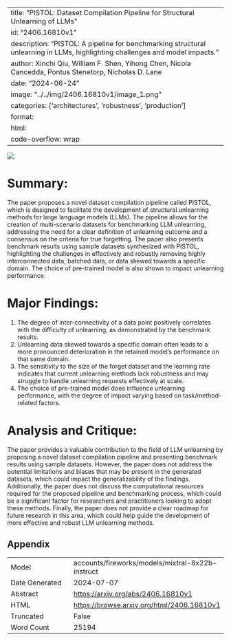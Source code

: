
---
title: "PISTOL: Dataset Compilation Pipeline for Structural Unlearning of LLMs"
id: "2406.16810v1"
description: "PISTOL: A pipeline for benchmarking structural unlearning in LLMs, highlighting challenges and model impacts."
author: Xinchi Qiu, William F. Shen, Yihong Chen, Nicola Cancedda, Pontus Stenetorp, Nicholas D. Lane
date: "2024-06-24"
image: "../../img/2406.16810v1/image_1.png"
categories: ['architectures', 'robustness', 'production']
format:
  html:
    code-overflow: wrap
---

![](../../img/2406.16810v1/image_1.png)

# Summary:

The paper proposes a novel dataset compilation pipeline called PISTOL, which is designed to facilitate the development of structural unlearning methods for large language models (LLMs). The pipeline allows for the creation of multi-scenario datasets for benchmarking LLM unlearning, addressing the need for a clear definition of unlearning outcome and a consensus on the criteria for true forgetting. The paper also presents benchmark results using sample datasets synthesized with PISTOL, highlighting the challenges in effectively and robustly removing highly interconnected data, batched data, or data skewed towards a specific domain. The choice of pre-trained model is also shown to impact unlearning performance.

# Major Findings:

1. The degree of inter-connectivity of a data point positively correlates with the difficulty of unlearning, as demonstrated by the benchmark results.
2. Unlearning data skewed towards a specific domain often leads to a more pronounced deterioration in the retained model’s performance on that same domain.
3. The sensitivity to the size of the forget dataset and the learning rate indicates that current unlearning methods lack robustness and may struggle to handle unlearning requests effectively at scale.
4. The choice of pre-trained model does influence unlearning performance, with the degree of impact varying based on task/method-related factors.

# Analysis and Critique:

The paper provides a valuable contribution to the field of LLM unlearning by proposing a novel dataset compilation pipeline and presenting benchmark results using sample datasets. However, the paper does not address the potential limitations and biases that may be present in the generated datasets, which could impact the generalizability of the findings. Additionally, the paper does not discuss the computational resources required for the proposed pipeline and benchmarking process, which could be a significant factor for researchers and practitioners looking to adopt these methods. Finally, the paper does not provide a clear roadmap for future research in this area, which could help guide the development of more effective and robust LLM unlearning methods.

## Appendix

|          |          |
|----------|----------|
| Model     | accounts/fireworks/models/mixtral-8x22b-instruct       |
| Date Generated     | 2024-07-07       |
| Abstract | [https://arxiv.org/abs/2406.16810v1](https://arxiv.org/abs/2406.16810v1)        |
| HTML     | [https://browse.arxiv.org/html/2406.16810v1](https://browse.arxiv.org/html/2406.16810v1)       |
| Truncated       | False       |
| Word Count       | 25194       |